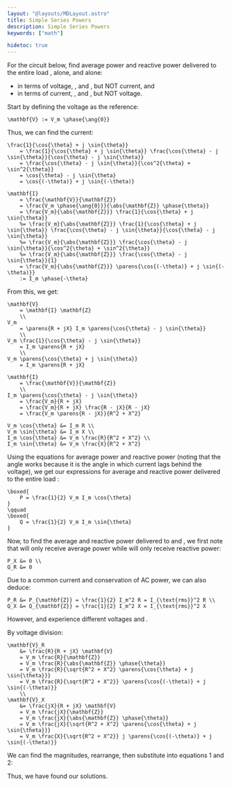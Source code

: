 ```yaml
---
layout: "@layouts/MDLayout.astro"
title: Simple Series Powers
description: Simple Series Powers
keywords: ["math"]

hidetoc: true
---
```







<QuestionFrame>
For the circuit below, find average power and reactive power delivered to the entire load <Eq code="\mathbf{Z} = R + jX" />, <Eq code="R" /> alone, and <Eq code="jX" /> alone:

- in terms of voltage, <Eq code="R" />, and <Eq code="X" />, but NOT current, and
- in terms of current, <Eq code="R" />, and <Eq code="X" />, but NOT voltage.

<FiguresBlock>
    <FigImg
        src={CircuitImg}
        alt="A simple circuit."
    />
</FiguresBlock>
</QuestionFrame>

Start by defining the voltage as the reference:

```latex-eq
\mathbf{V} := V_m \phase{\ang{0}}
```

Thus, we can find the current:

```latex-eq
\frac{1}{\cos{\theta} + j \sin{\theta}}
    = \frac{1}{\cos{\theta} + j \sin{\theta}} \frac{\cos{\theta} - j \sin{\theta}}{\cos{\theta} - j \sin{\theta}}
    = \frac{\cos{\theta} - j \sin{\theta}}{\cos^2{\theta} + \sin^2{\theta}}
    = \cos{\theta} - j \sin{\theta}
    = \cos{(-\theta)} + j \sin{(-\theta)}
```

```latex-eq
\mathbf{I}
    = \frac{\mathbf{V}}{\mathbf{Z}}
    = \frac{V_m \phase{\ang{0}}}{\abs{\mathbf{Z}} \phase{\theta}}
    = \frac{V_m}{\abs{\mathbf{Z}}} \frac{1}{\cos{\theta} + j \sin{\theta}}
    %= \frac{V_m}{\abs{\mathbf{Z}}} \frac{1}{\cos{\theta} + j \sin{\theta}} \frac{\cos{\theta} - j \sin{\theta}}{\cos{\theta} - j \sin{\theta}}
    %= \frac{V_m}{\abs{\mathbf{Z}}} \frac{\cos{\theta} - j \sin{\theta}}{\cos^2{\theta} + \sin^2{\theta}}
    %= \frac{V_m}{\abs{\mathbf{Z}}} \frac{\cos{\theta} - j \sin{\theta}}{1}
    = \frac{V_m}{\abs{\mathbf{Z}}} \parens{\cos{(-\theta)} + j \sin{(-\theta)}}
    := I_m \phase{-\theta}
```

From this, we get:

```latex-gather
\mathbf{V}
    = \mathbf{I} \mathbf{Z}
    \\
V_m
    = \parens{R + jX} I_m \parens{\cos{\theta} - j \sin{\theta}}
    \\
V_m \frac{1}{\cos{\theta} - j \sin{\theta}}
    = I_m \parens{R + jX}
    \\
V_m \parens{\cos{\theta} + j \sin{\theta}}
    = I_m \parens{R + jX}
```

```latex-gather
\mathbf{I}
    = \frac{\mathbf{V}}{\mathbf{Z}}
    \\
I_m \parens{\cos{\theta} - j \sin{\theta}}
    = \frac{V_m}{R + jX}
    = \frac{V_m}{R + jX} \frac{R - jX}{R - jX}
    = \frac{V_m \parens{R - jX}}{R^2 + X^2}
```

```latex-align
V_m \cos{\theta} &= I_m R \\
V_m \sin{\theta} &= I_m X \\
I_m \cos{\theta} &= V_m \frac{R}{R^2 + X^2} \\
I_m \sin{\theta} &= V_m \frac{X}{R^2 + X^2}
```

Using the equations for average power and reactive power (noting that the angle <Eq code="\theta" /> works because it is the angle in which current lags behind the voltage), we get our expressions for average and reactive power delivered to the entire load <Eq code="\mathbf{Z}" />:

```latex-eq
\boxed{
    P = \frac{1}{2} V_m I_m \cos{\theta}
}
\qquad
\boxed{
    Q = \frac{1}{2} V_m I_m \sin{\theta}
}
```

<AlignatLatex eqcols={3} code="
    P_{\mathbf{Z}} &= \frac{1}{2} I_m \parens{I_m R} &
        \qquad & \Longrightarrow \qquad &
        P_{\mathbf{Z}} &= \frac{1}{2} I_m^2 R = I_{\text{rms}}^2 R
        \nonumber %\label{eq:z-avg-power-as-i-r-x}
        \\
    Q_{\mathbf{Z}} &= \frac{1}{2} I_m \parens{I_m X} &
        \qquad & \Longrightarrow \qquad &
        Q_{\mathbf{Z}} &= \frac{1}{2} I_m^2 X = I_{\text{rms}}^2 X
        \nonumber %\label{eq:z-rtv-power-as-i-r-x}
        \\
    P_{\mathbf{Z}} &= \frac{1}{2} V_m \parens{V_m \frac{R}{R^2 + X^2}} &
        \qquad & \Longrightarrow \qquad &
        P_{\mathbf{Z}} &= \frac{1}{2} V_m^2 \frac{R}{R^2 + X^2} = V_{\text{rms}}^2 \frac{R}{R^2 + X^2}
        \tag{1}
        \\
    Q_{\mathbf{Z}} &= \frac{1}{2} V_m \parens{V_m \frac{X}{R^2 + X^2}} &
        \qquad & \Longrightarrow \qquad &
        Q_{\mathbf{Z}} &= \frac{1}{2} V_m^2 \frac{X}{R^2 + X^2} = V_{\text{rms}}^2 \frac{X}{R^2 + X^2}
        \tag{2}
" />

Now, to find the average and reactive power delivered to <Eq code="R" /> and <Eq code="jX" />, we first note that <Eq code="R" /> will only receive average power while <Eq code="jX" /> will only receive reactive power:

```latex-align
P_X &= 0 \\
Q_R &= 0
```

Due to a common current <Eq code="\mathbf{I}" /> and conservation of AC power, we can also deduce:

```latex-align
P_R &= P_{\mathbf{Z}} = \frac{1}{2} I_m^2 R = I_{\text{rms}}^2 R \\
Q_X &= Q_{\mathbf{Z}} = \frac{1}{2} I_m^2 X = I_{\text{rms}}^2 X
```

However, <Eq code="R" /> and <Eq code="jX" /> experience different voltages <Eq code="\mathbf{V}_R := V_{Rm} \phase{\theta_R}" /> and <Eq code="\mathbf{V}_X := V_{Xm} \phase{\theta_X}" />.

By voltage division:

```latex-align
\mathbf{V}_R
    &= \frac{R}{R + jX} \mathbf{V}
    = V_m \frac{R}{\mathbf{Z}}
    = V_m \frac{R}{\abs{\mathbf{Z}} \phase{\theta}}
    = V_m \frac{R}{\sqrt{R^2 + X^2} \parens{\cos{\theta} + j \sin{\theta}}}
    = V_m \frac{R}{\sqrt{R^2 + X^2}} \parens{\cos{(-\theta)} + j \sin{(-\theta)}}
    \\
\mathbf{V}_X
    &= \frac{jX}{R + jX} \mathbf{V}
    = V_m \frac{jX}{\mathbf{Z}}
    = V_m \frac{jX}{\abs{\mathbf{Z}} \phase{\theta}}
    = V_m \frac{jX}{\sqrt{R^2 + X^2} \parens{\cos{\theta} + j \sin{\theta}}}
    = V_m \frac{X}{\sqrt{R^2 + X^2}} j \parens{\cos{(-\theta)} + j \sin{(-\theta)}}
```

We can find the magnitudes, rearrange, then substitute into equations <Eqref>1</Eqref> and <Eqref>2</Eqref>:

<AlignatLatex eqcols={5} code="
    V_{Rm} &= V_m \frac{R}{\sqrt{R^2 + X^2}} &
        \qquad & \Longrightarrow \qquad &
        \frac{V_{Rm}^2}{R} &= V_m^2 \frac{R}{R^2 + X^2}
        \qquad & \Longrightarrow \qquad &
        P_R &= P_{\mathbf{Z}} = \frac{1}{2} V_m^2 \frac{R}{R^2 + X^2} = \frac{1}{2} \frac{V_{Rm}^2}{R} = \frac{V_{Rrms}^2}{R}
        \\
    V_{Xm} &= V_m \frac{X}{\sqrt{R^2 + X^2}} &
        \qquad & \Longrightarrow \qquad &
        \frac{V_{Xm}^2}{X} &= V_m^2 \frac{X}{R^2 + X^2}
        \qquad & \Longrightarrow \qquad &
        Q_X &= Q_{\mathbf{Z}} = \frac{1}{2} V_m^2 \frac{X}{R^2 + X^2} = \frac{1}{2} \frac{V_{Xm}^2}{X} = \frac{V_{Xrms}^2}{X}
" />

Thus, we have found our solutions.

